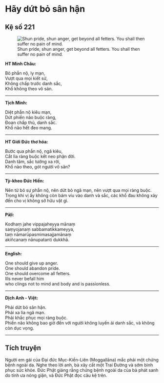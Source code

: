 # Hãy dứt bỏ sân hận {- #hay-dut-bo-san-han}

## Kệ số 221 {- #ke-so-221}

![Shun pride, shun anger, get beyond all fetters. You shall then suffer no pain of mind.](images/kinh-phap-cu-ke-so-221-dhammapada-verse-221.jpg){fig-align="center" .lightbox}

**HT Minh Châu:**

Bỏ phẫn nộ, ly mạn,  
Vượt qua mọi kiết sử,  
Không chấp trước danh sắc,  
Khổ không theo vô sản.  

<hr class="divider">

**Tịch Minh:**

Diệt phẫn nộ kiêu mạn,  
Dứt phiền não buộc ràng,  
Ðoạn chấp thủ, danh sắc.  
Khổ não hết đeo mang.  

<hr class="divider">

**HT Giới Đức thơ hóa:**

Bước qua phẫn nộ, ngã kiêu,  
Cắt lìa ràng buộc kết neo phận đời.  
Danh tâm, sắc tướng xa rời,  
Khổ nào theo, gót người vô sân?  

<hr class="divider">

**Tỳ-kheo Đức Hiền:**

Nên từ bỏ sự phẫn nộ, nên dứt bỏ ngã mạn, nên vượt qua mọi ràng buộc.  
Trong khi vị ấy không còn bám víu vào danh và sắc, các khổ đau không xảy đến cho vị không sở hữu vật gì.  

<hr class="divider">

**Pāḷi:**

Kodhaṃ jahe vippajaheyya mānaṃ  
saṃyojanaṃ sabbamatikkameyya,  
taṃ nāmarūpasmimasajjamānaṃ  
akiñcanaṃ nānupatanti dukkhā.  

<hr class="divider">

**English:**

One should give up anger.  
One should abandon pride.  
One should overcome all fetters.  
Ills never befall him  
who clings not to mind and body and is passionless.  

<hr class="divider">

**Dịch Anh - Việt:**

Phải dứt bỏ sân hận.  
Phải xa lìa ngã mạn.  
Phải khắc phục mọi ràng buộc.  
Phiền não không bao giờ đến với người không luyến ái danh sắc, và không còn dục vọng.  

<hr class="divider">

## Tích truyện {- #tich-truyen}

Người em gái của Ðại đức Mục-Kiền-Liên (Moggaḷlāna) mắc phải một chứng bệnh ngoài da. Nghe theo lời anh, bà xây cất một Trai Ðường và sớm bình phục sức khỏe. Ðức Phật giảng rằng chứng bệnh ngoài da của bà phát sanh do tính ưa nóng giận, và Ðức Phật đọc câu kệ trên.